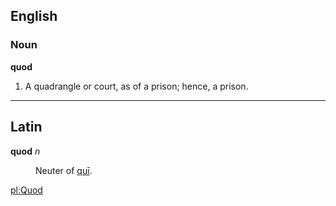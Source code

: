 ==English==

===Noun===

'''quod'''

#A quadrangle or court, as of a prison; hence, a prison.

----

==Latin==
'''quod''' ''n''
: Neuter of [[qui|qu&#299;]].

[[pl:Quod]]